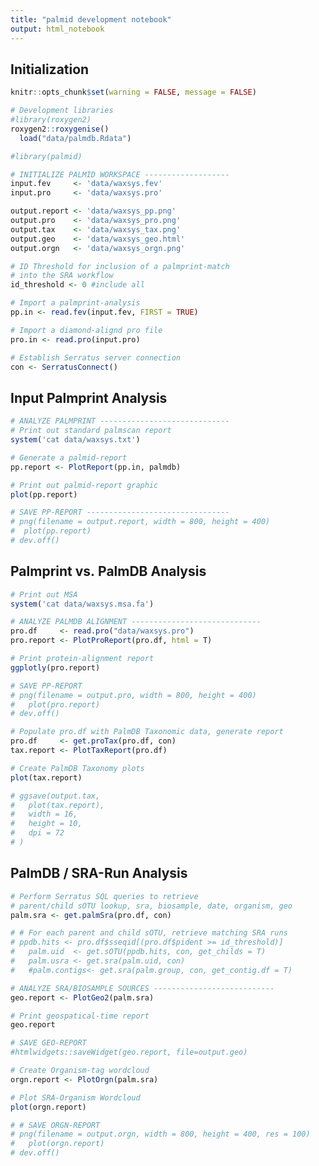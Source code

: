 ```yaml
---
title: "palmid development notebook"
output: html_notebook
---
```


## Initialization

```r
knitr::opts_chunk$set(warning = FALSE, message = FALSE)
```

```r
# Development libraries
#library(roxygen2)
roxygen2::roxygenise()
  load("data/palmdb.Rdata")

#library(palmid)
```

```r
# INITIALIZE PALMID WORKSPACE -------------------
input.fev     <- 'data/waxsys.fev'
input.pro     <- 'data/waxsys.pro'

output.report <- 'data/waxsys_pp.png'
output.pro    <- 'data/waxsys_pro.png'
output.tax    <- 'data/waxsys_tax.png'
output.geo    <- 'data/waxsys_geo.html'
output.orgn   <- 'data/waxsys_orgn.png'

# ID Threshold for inclusion of a palmprint-match
# into the SRA workflow
id_threshold <- 0 #include all

# Import a palmprint-analysis
pp.in <- read.fev(input.fev, FIRST = TRUE)

# Import a diamond-alignd pro file
pro.in <- read.pro(input.pro)

# Establish Serratus server connection
con <- SerratusConnect()

```

## Input Palmprint Analysis

```r
# ANALYZE PALMPRINT -----------------------------
# Print out standard palmscan report
system('cat data/waxsys.txt')
```

```r
# Generate a palmid-report
pp.report <- PlotReport(pp.in, palmdb)
```

```r
# Print out palmid-report graphic
plot(pp.report)

# SAVE PP-REPORT --------------------------------
# png(filename = output.report, width = 800, height = 400)
#  plot(pp.report)
# dev.off()
```

## Palmprint vs. PalmDB Analysis

```r
# Print out MSA
system('cat data/waxsys.msa.fa')
```

```r
# ANALYZE PALMDB ALIGNMENT -----------------------------
pro.df     <- read.pro("data/waxsys.pro")
pro.report <- PlotProReport(pro.df, html = T)
```

```r
# Print protein-alignment report
ggplotly(pro.report)

# SAVE PP-REPORT 
# png(filename = output.pro, width = 800, height = 400)
#   plot(pro.report)
# dev.off()
```

```r
# Populate pro.df with PalmDB Taxonomic data, generate report
pro.df     <- get.proTax(pro.df, con)
tax.report <- PlotTaxReport(pro.df)
```

```r
# Create PalmDB Taxonomy plots
plot(tax.report)

# ggsave(output.tax,
#   plot(tax.report),
#   width = 16,
#   height = 10,
#   dpi = 72
# )
```

## PalmDB / SRA-Run Analysis

```r
# Perform Serratus SQL queries to retrieve
# parent/child sOTU lookup, sra, biosample, date, organism, geo
palm.sra <- get.palmSra(pro.df, con)
```

```r
# # For each parent and child sOTU, retrieve matching SRA runs
# ppdb.hits <- pro.df$sseqid[(pro.df$pident >= id_threshold)]
#   palm.uid  <- get.sOTU(ppdb.hits, con, get_childs = T)
#   palm.usra <- get.sra(palm.uid, con)
#   #palm.contigs<- get.sra(palm.group, con, get_contig.df = T)

# ANALYZE SRA/BIOSAMPLE SOURCES ---------------------------
geo.report <- PlotGeo2(palm.sra)

```

```r
# Print geospatical-time report
geo.report

# SAVE GEO-REPORT 
#htmlwidgets::saveWidget(geo.report, file=output.geo)
```


```r
# Create Organism-tag wordcloud
orgn.report <- PlotOrgn(palm.sra)
```

```r
# Plot SRA-Organism Wordcloud
plot(orgn.report)

# # SAVE ORGN-REPORT 
# png(filename = output.orgn, width = 800, height = 400, res = 100)
#   plot(orgn.report)
# dev.off()

```

